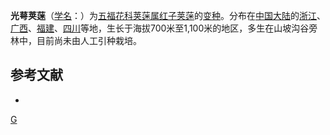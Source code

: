 {{Infraspeciesbox
| genus = Viburnum
| species = formosanum
| varietas = leiopynum
| authority = Hsu
}}

'''光萼荚蒾'''（[[学名|学名]]：{{lang|la|''Viburnum formosanum'' var. ''leiopynum''}}）为[[五福花科|五福花科]][[荚蒾属|荚蒾属]][[红子荚蒾|红子荚蒾]]的[[变种|变种]]。分布在[[中国大陆|中国大陆]]的[[浙江|浙江]]、[[广西|广西]]、[[福建|福建]]、[[四川|四川]]等地，生长于海拔700米至1,100米的地区，多生在山坡沟谷旁林中，目前尚未由人工引种栽培。

== 参考文献 ==
<div class="references-small">
* {{cite web| url =http://www.bioinfo.cn/db05/KmzwSpecies.php?action=view&id=24318| title =光萼荚蒾（亚种）| work =《中国高等植物数据库全库》| publisher =中国科学院微生物研究所| author =昆明植物研究所| accessdate =2009-02-25| deadurl =yes| archiveurl =https://web.archive.org/web/20160305045220/http://www.bioinfo.cn/db05/KmzwSpecies.php?action=view&id=24318| archivedate =2016-03-05}}
</div>

{{taxonbar}}

[[Category:荚蒾属|G]]
